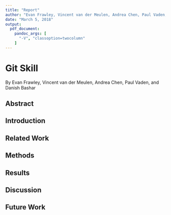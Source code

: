 ```yaml
---
title: "Report"
author: "Evan Frawley, Vincent van der Meulen, Andrea Chen, Paul Vaden, Danish Bashar"
date: "March 5, 2018"
output:
  pdf_document:
    pandoc_args: [
      "-V", "classoption=twocolumn"
    ]
---
```


# Git Skill
By Evan Frawley, Vincent van der Meulen, Andrea Chen, Paul Vaden, and Danish Bashar

## Abstract

## Introduction

## Related Work

## Methods

## Results

## Discussion

## Future Work